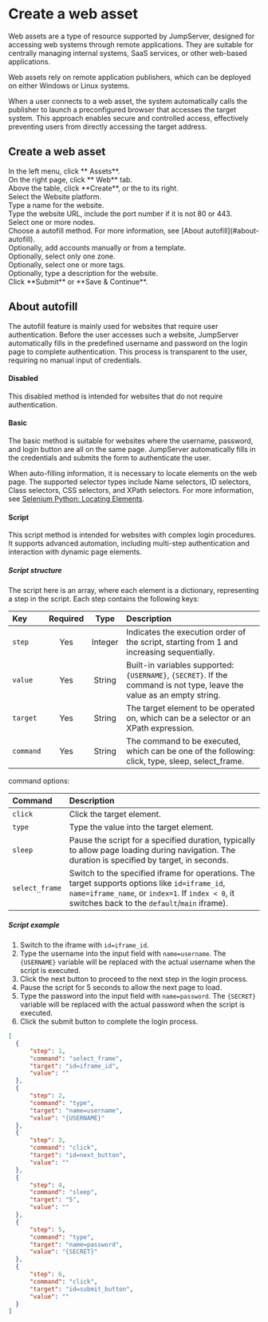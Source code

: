 # Create a web asset

Web assets are a type of resource supported by JumpServer, designed for accessing web systems through remote applications. They are suitable for centrally managing internal systems, SaaS services, or other web-based applications.

Web assets rely on remote application publishers, which can be deployed on either Windows or Linux systems.

When a user connects to a web asset, the system automatically calls the publisher to launch a preconfigured browser that accesses the target system. This approach enables secure and controlled access, effectively preventing users from directly accessing the target address.

## Create a web asset

<Steps>

<div>
<Nav name="console" />
</div>

<div>
In the left menu, click **<Icon name="Assets" /> Assets**.
</div>

<div>
On the right page, click **<Icon name="Globe" /> Web** tab.
</div>

<div>
Above the table, click **Create**, or the <Icon name="ChevronDownWithBgColor" /> to its right.
</div>

<div>
Select the Website platform.
</div>

<div>
Type a name for the website.
</div>

<div>
Type the website URL, include the port number if it is not 80 or 443.
</div>

<div>
Select one or more nodes.
</div>

<div>
Choose a autofill method. For more information, see [About autofill](#about-autofill).
</div>

<div>
Optionally, add accounts manually or from a template.
</div>

<div>
Optionally, select only one zone.
</div>

<div>
Optionally, select one or more tags.
</div>

<div>
Optionally, type a description for the website.
</div>

<div>
Click **Submit** or **Save & Continue**.
</div>

</Steps>


## About autofill

The autofill feature is mainly used for websites that require user authentication. Before the user accesses such a website, JumpServer automatically fills in the predefined username and password on the login page to complete authentication. This process is transparent to the user, requiring no manual input of credentials.


#### Disabled
This disabled method is intended for websites that do not require authentication.

#### Basic
The basic method is suitable for websites where the username, password, and login button are all on the same page. JumpServer automatically fills in the credentials and submits the form to authenticate the user.

When auto-filling information, it is necessary to locate elements on the web page. The supported selector types include Name selectors, ID selectors, Class selectors, CSS selectors, and XPath selectors. For more information, see [Selenium Python: Locating Elements](https://selenium-python.readthedocs.io/locating-elements.html).


#### Script
This script method is intended for websites with complex login procedures. It supports advanced automation, including multi-step authentication and interaction with dynamic page elements.

##### Script structure

The script here is an array, where each element is a dictionary, representing a step in the script. 
Each step contains the following keys:

|Key|Required|Type|Description|
|:---|:---:|:---:|:---|
|`step`|Yes|Integer|Indicates the execution order of the script, starting from 1 and increasing sequentially.|
|`value`|Yes|String|Built-in variables supported: `{USERNAME}`, `{SECRET}`. If the command is not type, leave the value as an empty string.|
|`target`|Yes|String|The target element to be operated on, which can be a selector or an XPath expression.|
|`command`|Yes|String|The command to be executed, which can be one of the following: click, type, sleep, select_frame.|

command options:

|Command|Description|
|:---|:---|
|`click`|Click the target element.|
|`type`|Type the value into the target element.|
|`sleep`|Pause the script for a specified duration, typically to allow page loading during navigation. The duration is specified by target, in seconds.|
|`select_frame`|Switch to the specified iframe for operations. The target supports options like `id=iframe_id`, `name=iframe_name`, or `index=1`. If `index < 0`, it switches back to the `default`/`main` iframe).|

##### Script example

1. Switch to the iframe with `id=iframe_id`.
2. Type the username into the input field with `name=username`. The `{USERNAME}` variable will be replaced with the actual username when the script is executed.
3. Click the next button to proceed to the next step in the login process.
4. Pause the script for 5 seconds to allow the next page to load.
5. Type the password into the input field with `name=password`. The `{SECRET}` variable will be replaced with the actual password when the script is executed.
6. Click the submit button to complete the login process.

```json
[
  {
      "step": 1,
      "command": "select_frame",
      "target": "id=iframe_id",
      "value": ""
  },
  {
      "step": 2,
      "command": "type",
      "target": "name=username",
      "value": "{USERNAME}"
  },
  {
      "step": 3,
      "command": "click",
      "target": "id=next_button",
      "value": ""
  },
  {
      "step": 4,
      "command": "sleep",
      "target": "5",
      "value": ""
  },
  {
      "step": 5,
      "command": "type",
      "target": "name=password",
      "value": "{SECRET}"
  },
  {
      "step": 6,
      "command": "click",
      "target": "id=submit_button",
      "value": ""
  }
]
```
